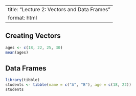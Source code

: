 
---
title: "Lecture 2: Vectors and Data Frames"
format: html
---

## Creating Vectors

```r
ages <- c(18, 22, 25, 30)
mean(ages)
```

## Data Frames

```r
library(tibble)
students <- tibble(name = c("A", "B"), age = c(18, 22))
students
```
